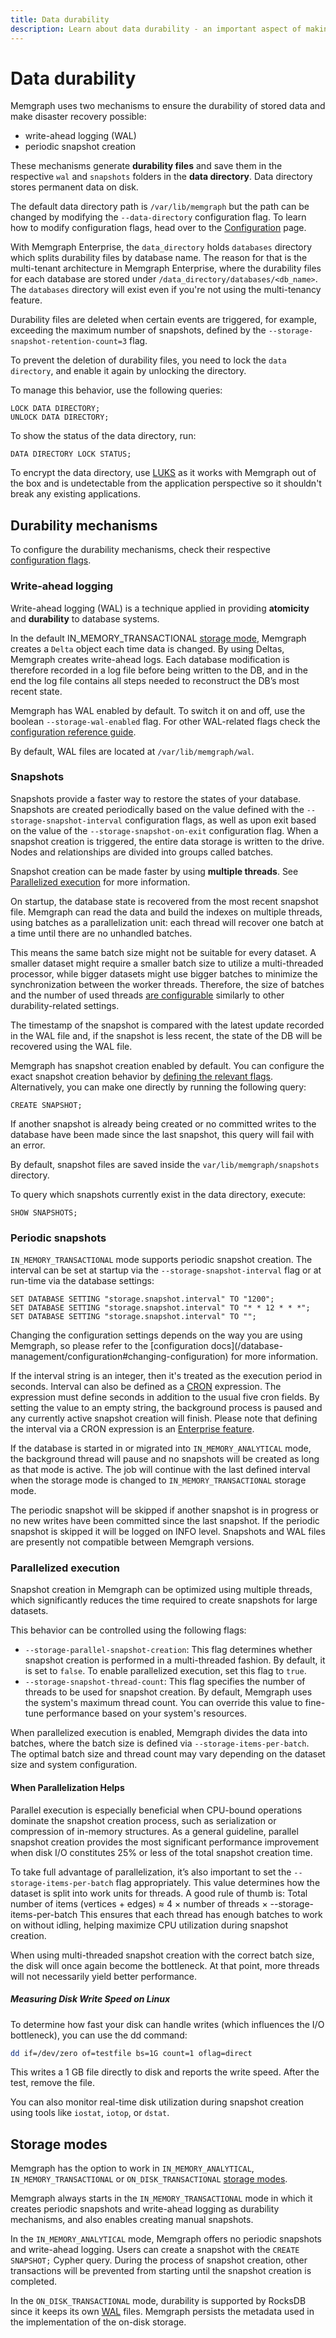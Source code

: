 ```yaml
---
title: Data durability
description: Learn about data durability - an important aspect of making sure you keep your data secure, regardless of Memgraph's in-memory storage. 
---
```



# Data durability

Memgraph uses two mechanisms to ensure the durability of stored data and make
disaster recovery possible:

* write-ahead logging (WAL)
* periodic snapshot creation

These mechanisms generate **durability files** and save them in the respective
`wal` and `snapshots` folders in the **data directory**. Data directory stores
permanent data on disk. 

The default data directory path is `/var/lib/memgraph` but the path can be
changed by modifying the `--data-directory` configuration flag. To learn how to
modify configuration flags, head over to the
[Configuration](/database-management/configuration#changing-configuration-settings)
page.

With Memgraph Enterprise, the `data_directory` holds `databases` directory which
splits durability files by database name. The reason for that is the
multi-tenant architecture in Memgraph Enterprise, where the durability files for
each database are stored under `/data_directory/databases/<db_name>`. The
`databases` directory will exist even if you're not using the multi-tenancy
feature.

Durability files are deleted when certain events are triggered, for example,
exceeding the maximum number of snapshots, defined by the
`--storage-snapshot-retention-count=3` flag.

To prevent the deletion of durability files, you need to lock the `data
directory`, and enable it again by unlocking the directory.

To manage this behavior, use the following queries:

```cypher
LOCK DATA DIRECTORY;
UNLOCK DATA DIRECTORY;
```

To show the status of the data directory, run:

```cypher
DATA DIRECTORY LOCK STATUS;
```

To encrypt the data directory, use
[LUKS](https://gitlab.com/cryptsetup/cryptsetup/) as it works with Memgraph out
of the box and is undetectable from the application perspective so it shouldn't
break any existing applications. 

## Durability mechanisms

To configure the durability mechanisms, check their respective [configuration
flags](/database-management/configuration#storage).

### Write-ahead logging

Write-ahead logging (WAL) is a technique applied in providing **atomicity** and
**durability** to database systems. 

In the default IN_MEMORY_TRANSACTIONAL [storage
mode](/fundamentals/storage-memory-usage#storage-modes), Memgraph creates a
`Delta` object each time data is changed. By using Deltas, Memgraph creates
write-ahead logs. Each database modification is therefore recorded in a log file
before being written to the DB, and in the end the log file contains all steps
needed to reconstruct the DB’s most recent state.

Memgraph has WAL enabled by default. To switch it on and off, use the boolean
`--storage-wal-enabled` flag. For other WAL-related flags check the [configuration
reference guide](/database-management/configuration#storage).

By default, WAL files are located at `/var/lib/memgraph/wal`.

### Snapshots
Snapshots provide a faster way to restore the states of your database. Snapshots
are created periodically based on the value defined with the
`--storage-snapshot-interval` configuration flags, as well as upon exit based
on the value of the `--storage-snapshot-on-exit` configuration flag.  When a
snapshot creation is triggered, the entire data storage is written to the drive.
Nodes and relationships are divided into groups called batches.

Snapshot creation can be made faster by using **multiple threads**. See [Parallelized execution](#parallelized-execution) for more information.

On startup, the database state is recovered from the most recent snapshot file.
Memgraph can read the data and build the indexes on multiple threads, using
batches as a parallelization unit: each thread will recover one batch at a time
until there are no unhandled batches.

This means the same batch size might not be suitable for every dataset. A
smaller dataset might require a smaller batch size to utilize a multi-threaded
processor, while bigger datasets might use bigger batches to minimize the
synchronization between the worker threads. Therefore, the size of batches and
the number of used threads [are
configurable](/database-management/configuration#storage) similarly to
other durability-related settings.

The timestamp of the snapshot is compared with the latest update recorded in the
WAL file and, if the snapshot is less recent, the state of the DB will be
recovered using the WAL file.

Memgraph has snapshot creation enabled by default. You can configure the exact
snapshot creation behavior by [defining the relevant flags](/database-management/configuration#storage).
Alternatively, you can make one directly by running the following query:

```opencypher
CREATE SNAPSHOT;
```

<Callout type="info">
If another snapshot is already being created or no committed writes to the database have been made since the last snapshot, this query will fail with an error.
</Callout>

By default, snapshot files are saved inside the `var/lib/memgraph/snapshots` directory.

To query which snapshots currently exist in the data directory, execute:
```opencypher
SHOW SNAPSHOTS;
```

### Periodic snapshots

`IN_MEMORY_TRANSACTIONAL` mode supports periodic snapshot creation. The interval
can be set at startup via the `--storage-snapshot-interval` flag or at run-time
via the database settings:

```opencypher
SET DATABASE SETTING "storage.snapshot.interval" TO "1200";
SET DATABASE SETTING "storage.snapshot.interval" TO "* * 12 * * *";
SET DATABASE SETTING "storage.snapshot.interval" TO "";
```

<Callout type="info">
Changing the configuration settings depends on the way you are using Memgraph,
so please refer to the [configuration
docs](/database-management/configuration#changing-configuration) for more
information.
</Callout>

If the interval string is an integer, then it's treated as the execution period
in seconds. Interval can also be defined as a [CRON](https://crontab.guru/)
expression. The expression must define seconds in addition to the usual five
cron fields. By setting the value to an empty string, the background process is
paused and any currently active snapshot creation will finish. Please note that
defining the interval via a CRON expression is an [Enterprise
feature](/database-management/enabling-memgraph-enterprise).

If the database is started in or migrated into `IN_MEMORY_ANALYTICAL` mode, the
background thread will pause and no snapshots will be created as long as that
mode is active. The job will continue with the last defined interval when the
storage mode is changed to `IN_MEMORY_TRANSACTIONAL` storage mode.

<Callout type="info">
The periodic snapshot will be skipped if another snapshot is in progress or no new writes have been committed since the last snapshot.
If the periodic snapshot is skipped it will be logged on INFO level.
</Callout>

<Callout type="warning">
Snapshots and WAL files are presently not compatible between Memgraph versions.
</Callout>

### Parallelized execution

Snapshot creation in Memgraph can be optimized using multiple threads, which significantly reduces the time required to create snapshots for large datasets. 

This behavior can be controlled using the following flags:
- `--storage-parallel-snapshot-creation`: This flag determines whether snapshot creation is performed in a multi-threaded fashion. By default, it is set to `false`. To enable parallelized execution, set this flag to `true`.
- `--storage-snapshot-thread-count`: This flag specifies the number of threads to be used for snapshot creation. By default, Memgraph uses the system's maximum thread count. You can override this value to fine-tune performance based on your system's resources.

When parallelized execution is enabled, Memgraph divides the data into batches, where the batch size is defined via `--storage-items-per-batch`. The optimal batch size and thread count may vary depending on the dataset size and system configuration.

#### When Parallelization Helps

Parallel execution is especially beneficial when CPU-bound operations dominate the snapshot creation process, such as serialization or compression of in-memory structures.
As a general guideline, parallel snapshot creation provides the most significant performance improvement when disk I/O constitutes 25% or less of the total snapshot creation time.

To take full advantage of parallelization, it’s also important to set the `--storage-items-per-batch` flag appropriately. This value determines how the dataset is split into work units for threads.
A good rule of thumb is: Total number of items (vertices + edges) ≈ 4 × number of threads × --storage-items-per-batch
This ensures that each thread has enough batches to work on without idling, helping maximize CPU utilization during snapshot creation.

When using multi-threaded snapshot creation with the correct batch size, the disk will once again become the bottleneck. At that point, more threads will not necessarily yield better performance.

##### Measuring Disk Write Speed on Linux
To determine how fast your disk can handle writes (which influences the I/O bottleneck), you can use the dd command:
```bash
dd if=/dev/zero of=testfile bs=1G count=1 oflag=direct
```
This writes a 1 GB file directly to disk and reports the write speed. After the test, remove the file.

You can also monitor real-time disk utilization during snapshot creation using tools like `iostat`, `iotop`, or `dstat`.

## Storage modes

Memgraph has the option to work in `IN_MEMORY_ANALYTICAL`,
`IN_MEMORY_TRANSACTIONAL` or `ON_DISK_TRANSACTIONAL` [storage
modes](/fundamentals/storage-memory-usage.md).

Memgraph always starts in the `IN_MEMORY_TRANSACTIONAL` mode in which it creates
periodic snapshots and write-ahead logging as durability mechanisms, and also
enables creating manual snapshots.

In the `IN_MEMORY_ANALYTICAL` mode, Memgraph offers no periodic snapshots and
write-ahead logging. Users can create a snapshot with the `CREATE SNAPSHOT;`
Cypher query. During the process of snapshot creation, other transactions will
be prevented from starting until the snapshot creation is completed.

In the `ON_DISK_TRANSACTIONAL` mode, durability is supported by RocksDB since it
keeps its own
[WAL](https://github.com/facebook/rocksdb/wiki/Write-Ahead-Log-%28WAL%29) files.
Memgraph persists the metadata used in the implementation of the on-disk
storage. 
